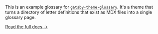 
This is an example glossary for
[`gatsby-theme-glossary`](https://github.com/johno/gatsby-theme-glossary).
It's a theme that turns a directory of letter definitions that exist as MDX
files into a single glossary page.

[Read the full docs &rarr;](https://github.com/johno/gatsby-theme-glossary)
